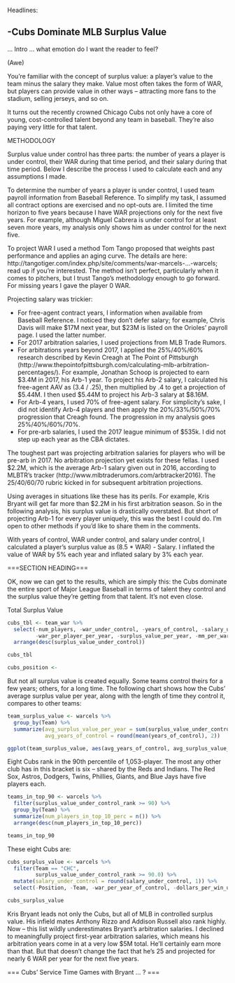 
Headlines:

-Cubs Dominate MLB Surplus Value
-


... Intro ... what emotion do I want the reader to feel?

(Awe)

You're familiar with the concept of surplus value: a player's value to the team minus the salary they make. Value most often takes the form of WAR, but players can provide value in other ways -- attracting more fans to the stadium, selling jerseys, and so on.

It turns out the recently crowned Chicago Cubs not only have a core of young, cost-controlled talent beyond any team in baseball. They're also paying very little for that talent.

METHODOLOGY 

Surplus value under control has three parts: the number of years a player is under control, their WAR during that time period, and their salary during that time period. Below I describe the process I used to calculate each and any assumptions I made.

To determine the number of years a player is under control, I used team payroll information from Baseball Reference. To simplify my task, I assumed all contract options are exercised and no opt-outs are. I limited the time horizon to five years because I have WAR projections only for the next five years. For example, although Miguel Cabrera is under control for at least seven more years, my analysis only shows him as under control for the next five.

To project WAR I used a method Tom Tango proposed that weights past performance and applies an aging curve. The details are here: http://tangotiger.com/index.php/site/comments/war-marcels-...-warcels; read up if you're interested. The method isn't perfect, particularly when it comes to pitchers, but I trust Tango's methodology enough to go forward. For missing years I gave the player 0 WAR.

Projecting salary was trickier:

- For free-agent contract years, I information when available from Baseball Reference. I noticed they don't defer salary; for example, Chris Davis will make $17M next year, but $23M is listed on the Orioles' payroll page. I used the latter number.
- For 2017 arbitration salaries, I used projections from MLB Trade Rumors.
- For arbitrations years beyond 2017, I applied the 25%/40%/60% research described by Kevin Creagh at The Point of Pittsburgh (http://www.thepointofpittsburgh.com/calculating-mlb-arbitration-percentages/). For example, Jonathan Schoop is projected to earn $3.4M in 2017, his Arb-1 year. To project his Arb-2 salary, I calculated his free-agent AAV as (3.4 / .25), then multiplied by .4 to get a projection of $5.44M. I then used $5.44M to project his Arb-3 salary at $8.16M. 
- For Arb-4 years, I used 70% of free-agent salary. For simplicity's sake, I did not identify Arb-4 players and then apply the 20%/33%/50%/70% progression that Creagh found. The progression in my analysis goes 25%/40%/60%/70%.
- For pre-arb salaries, I used the 2017 league minimum of $535k. I did not step up each year as the CBA dictates.

The toughest part was projecting arbitration salaries for players who will be pre-arb in 2017. No arbitration projection yet exists for these fellas. I used $2.2M, which is the average Arb-1 salary given out in 2016, according to MLBTR's tracker (http://www.mlbtraderumors.com/arbtracker2016). The 25/40/60/70 rubric kicked in for subsequent arbitration projections.

Using averages in situations like these has its perils. For example, Kris Bryant will get far more than $2.2M in his first arbitration season. So in the following analysis, his surplus value is drastically overstated. But short of projecting Arb-1 for every player uniquely, this was the best I could do. I'm open to other methods if you'd like to share them in the comments.

With years of control, WAR under control, and salary under control, I calculated a player's surplus value as (8.5 * WAR) - Salary. I inflated the value of WAR by 5% each year and inflated salary by 3% each year.

===SECTION HEADING===

OK, now we can get to the results, which are simply this: the Cubs dominate the entire sport of Major League Baseball in terms of talent they control and the surplus value they're getting from that talent. It's not even close.


Total Surplus Value

```r
cubs_tbl <- team_war %>%
  select(-num_players, -war_under_control, -years_of_control, -salary_under_control, - war_under_control_per_year,
         -war_per_player_per_year, -surplus_value_per_year, -mm_per_war_per_year) %>%
  arrange(desc(surplus_value_under_control))

cubs_tbl

```


```r
cubs_position <- 
```

But not all surplus value is created equally. Some teams control theirs for a few years; others, for a long time. The following chart shows how the Cubs' average surplus value per year, along with the length of time they control it, compares to other teams:

```r

team_surplus_value <- warcels %>%
  group_by(Team) %>%
  summarize(avg_surplus_value_per_year = sum(surplus_value_under_control) / sum(years_of_control),
            avg_years_of_control = round(mean(years_of_control), 2))

ggplot(team_surplus_value, aes(avg_years_of_control, avg_surplus_value_per_year, Team)) + geom_point() + geom_text(aes(label=Team),hjust=0, vjust=0) + labs(x="avg. years of control", y="avg. surplus value per year (Millions USD)") + ggtitle("Average Annual Surplue Value Under Control, 2017 - 2021") + xlim(3,5)

```


Eight Cubs rank in the 90th percentile of 1,053-player. The most any other club has in this bracket is six -- shared by the Reds and Indians. The Red Sox, Astros, Dodgers, Twins, Phillies, Giants, and Blue Jays have five players each.

```r

teams_in_top_90 <- warcels %>%
  filter(surplus_value_under_control_rank >= 90) %>%
  group_by(Team) %>% 
  summarize(num_players_in_top_10_perc = n()) %>%
  arrange(desc(num_players_in_top_10_perc))

teams_in_top_90

```


These eight Cubs are:

```r

cubs_surplus_value <- warcels %>%
  filter(Team == "CHC", 
         surplus_value_under_control_rank >= 90.0) %>%
  mutate(salary_under_control = round(salary_under_control, 1)) %>%
  select(-Position, -Team, -war_per_year_of_control, -dollars_per_win_under_control)

cubs_surplus_value
```

Kris Bryant leads not only the Cubs, but all of MLB in controlled surplus value. His infield mates Anthony Rizzo and Addison Russell also rank highly. Now -- this list wildly underestimates Bryant's arbitration salaries. I declined to meaningfully project first-year arbitration salaries, which means his arbitration years come in at a very low $5M total. He'll certainly earn more than that. But that doesn't change the fact that he's 25 and projected for nearly 6 WAR per year for the next five years.

=== Cubs' Service Time Games with Bryant ... ? ===





